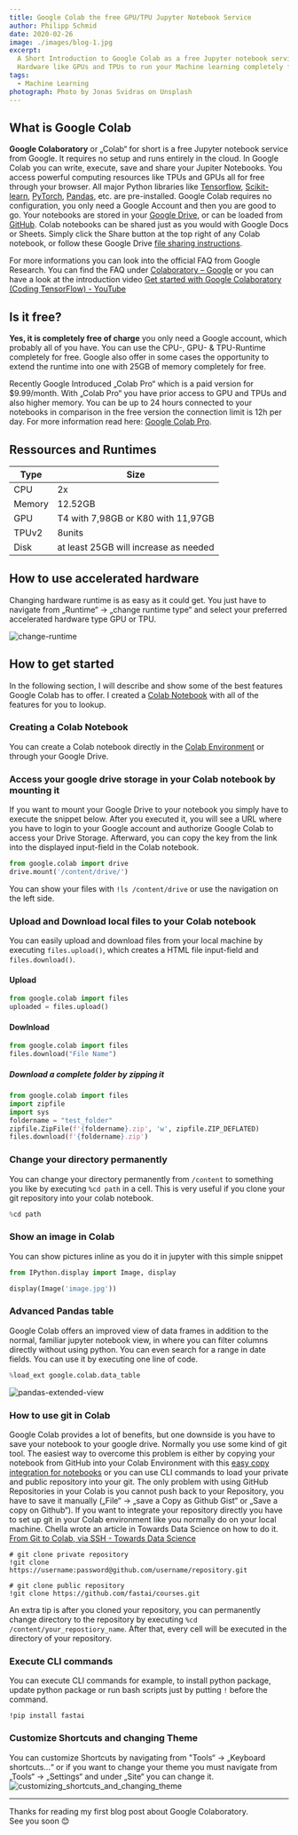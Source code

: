 ```yaml
---
title: Google Colab the free GPU/TPU Jupyter Notebook Service
author: Philipp Schmid
date: 2020-02-26
image: ./images/blog-1.jpg
excerpt:
  A Short Introduction to Google Colab as a free Jupyter notebook service from Google. Learn how to use Accelerated
  Hardware like GPUs and TPUs to run your Machine learning completely for free in the cloud.
tags:
  - Machine Learning
photograph: Photo by Jonas Svidras on Unsplash
---
```


## What is Google Colab

**Google Colaboratory** or „Colab“ for short is a free Jupyter notebook service from Google. It requires no setup and
runs entirely in the cloud. In Google Colab you can write, execute, save and share your Jupiter Notebooks. You access
powerful computing resources like TPUs and GPUs all for free through your browser. All major Python libraries like
[Tensorflow](https://www.tensorflow.org/), [Scikit-learn](https://scikit-learn.org/), [PyTorch](https://pytorch.org/),
[Pandas](https://pandas.pydata.org/), etc. are pre-installed. Google Colab requires no configuration, you only need a
Google Account and then you are good to go. Your notebooks are stored in your [Google Drive](https://drive.google.com/),
or can be loaded from [GitHub](https://github.com/). Colab notebooks can be shared just as you would with Google Docs or
Sheets. Simply click the Share button at the top right of any Colab notebook, or follow these Google Drive
[file sharing instructions](https://support.google.com/drive/answer/2494822?co=GENIE.Platform%3DDesktop&hl=en).

For more informations you can look into the official FAQ from Google Research. You can find the FAQ under
[Colaboratory – Google](https://research.google.com/colaboratory/faq.html) or you can have a look at the introduction
video [Get started with Google Colaboratory (Coding TensorFlow) - YouTube](https://www.youtube.com/watch?v=inN8seMm7UI)

## Is it free?

**Yes, it is completely free of charge** you only need a Google account, which probably all of you have. You can use the
CPU-, GPU- & TPU-Runtime completely for free. Google also offer in some cases the opportunity to extend the runtime into
one with 25GB of memory completely for free.

Recently Google Introduced „Colab Pro“ which is a paid version for \$9.99/month. With „Colab Pro“ you have prior access
to GPU and TPUs and also higher memory. You can be up to 24 hours connected to your notebooks in comparison in the free
version the connection limit is 12h per day. For more information read here:
[Google Colab Pro](https://colab.research.google.com/signup?utm_source=faq&utm_medium=link&utm_campaign=why_arent_resources_guaranteed).

## Ressources and Runtimes

| Type   | Size                                  |
| ------ | ------------------------------------- |
| CPU    | 2x                                    |
| Memory | 12.52GB                               |
| GPU    | T4 with 7,98GB or K80 with 11,97GB    |
| TPUv2  | 8units                                |
| Disk   | at least 25GB will increase as needed |

## How to use accelerated hardware

Changing hardware runtime is as easy as it could get. You just have to navigate from „Runtime“ -> „change runtime type“
and select your preferred accelerated hardware type GPU or TPU.

![change-runtime](./images/change-runtime.gif)

## How to get started

In the following section, I will describe and show some of the best features Google Colab has to offer. I created a
[Colab Notebook](https://colab.research.google.com/drive/1nwJ0BQjZACbGbt-AfG93LjJNT05mp4gw) with all of the features for
you to lookup.

### Creating a Colab Notebook

You can create a Colab notebook directly in the [Colab Environment](https://colab.research.google.com/) or through your
Google Drive.

### Access your google drive storage in your Colab notebook by mounting it

If you want to mount your Google Drive to your notebook you simply have to execute the snippet below. After you executed
it, you will see a URL where you have to login to your Google account and authorize Google Colab to access your Drive
Storage. Afterward, you can copy the key from the link into the displayed input-field in the Colab notebook.

```python
from google.colab import drive
drive.mount('/content/drive/')
```

You can show your files with `!ls /content/drive` or use the navigation on the left side.

### Upload and Download local files to your Colab notebook

You can easily upload and download files from your local machine by executing `files.upload()`, which creates a HTML
file input-field and `files.download()`.

#### Upload

```python
from google.colab import files
uploaded = files.upload()
```

#### Dowlnload

```python
from google.colab import files
files.download("File Name")
```

##### Download a complete folder by zipping it

```python
from google.colab import files
import zipfile
import sys
foldername = "test_folder"
zipfile.ZipFile(f'{foldername}.zip', 'w', zipfile.ZIP_DEFLATED)
files.download(f'{foldername}.zip')
```

### Change your directory permanently

You can change your directory permanently from `/content` to something you like by executing `%cd path` in a cell. This
is very useful if you clone your git repository into your colab notebook.

```python
%cd path
```

### Show an image in Colab

You can show pictures inline as you do it in jupyter with this simple snippet

```python
from IPython.display import Image, display

display(Image('image.jpg'))
```

### Advanced Pandas table

Google Colab offers an improved view of data frames in addition to the normal, familiar jupyter notebook view, in where
you can filter columns directly without using python. You can even search for a range in date fields. You can use it by
executing one line of code.

```python
%load_ext google.colab.data_table
```

![pandas-extended-view](./images/pandas-extended-view.jpg)

### How to use git in Colab

Google Colab provides a lot of benefits, but one downside is you have to save your notebook to your google drive.
Normally you use some kind of git tool. The easiest way to overcome this problem is either by copying your notebook from
GitHub into your Colab Environment with this
[easy copy integration for notebooks](https://colab.research.google.com/github/) or you can use CLI commands to load
your private and public repository into your git. The only problem with using GitHub Repositories in your Colab is you
cannot push back to your Repository, you have to save it manually („File“ -> „save a Copy as Github Gist“ or „Save a
copy on Github“). If you want to integrate your repository directly you have to set up git in your Colab environment
like you normally do on your local machine. Chella wrote an article in Towards Data Science on how to do it.
[From Git to Colab, via SSH - Towards Data Science](https://towardsdatascience.com/using-git-with-colab-via-ssh-175e8f3751ec)

```
# git clone private repository
!git clone https://username:password@github.com/username/repository.git

# git clone public repository
!git clone https://github.com/fastai/courses.git
```

An extra tip is after you cloned your repository, you can permanently change directory to the repository by executing
`%cd /content/your_repostiory_name`. After that, every cell will be executed in the directory of your repository.

### Execute CLI commands

You can execute CLI commands for example, to install python package, update python package or run bash scripts just by
putting `!` before the command.

```
!pip install fastai
```

### Customize Shortcuts and changing Theme

You can customize Shortcuts by navigating from "Tools“ -> „Keyboard shortcuts…“ or if you want to change your theme you
must navigate from „Tools“ -> „Settings“ and under „Site“ you can change it.
![customizing_shortcuts_and_changing_theme](./images/customizing_shortcuts_and_changing_theme.gif)

---

Thanks for reading my first blog post about Google Colaboratory.  
See you soon 😊
